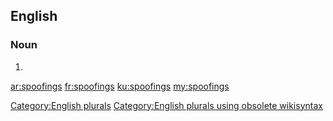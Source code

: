 ==English==

===Noun===
{{head|en}}

# {{plural of|spoofing}}

[[Category:English plurals]][[Category:English plurals using obsolete wikisyntax]]

[[ar:spoofings]]
[[fr:spoofings]]
[[ku:spoofings]]
[[my:spoofings]]